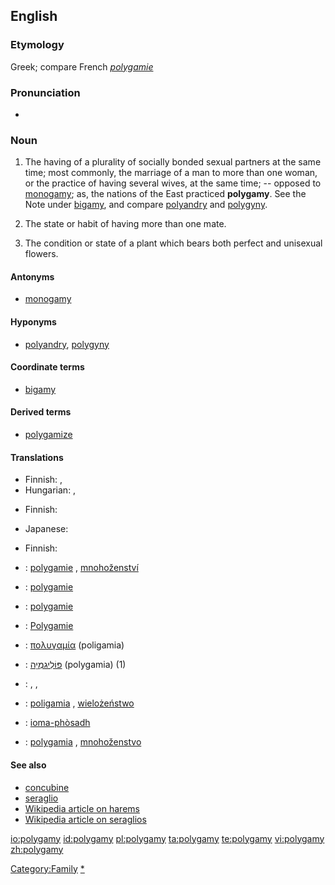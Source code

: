 ==English==

===Etymology===
Greek; compare French ''[[polygamie]]''

===Pronunciation===
*{{audio|en-us-polygamy.ogg|Audio (US)}}

===Noun===
{{en-noun|polygamies}}

# The having of a plurality of socially bonded sexual partners at the same time; most commonly, the marriage of a man to more than one woman, or the practice of having several wives, at the same time; -- opposed to [[monogamy]]; as, the nations of the East practiced '''polygamy'''.  See the Note under [[bigamy]], and compare [[polyandry]] and [[polygyny]].
# {{zoology}} The state or habit of having more than one mate.
# {{botany}} The condition or state of a plant which bears both perfect and unisexual flowers.

====Antonyms====
* [[monogamy]]

====Hyponyms====
* [[polyandry]], [[polygyny]]

====Coordinate terms====
* [[bigamy]]

====Derived terms====
* [[polygamize]]

====Translations====
{{trans-top|the having of a plurality of socially bonded sexual partners at the same time}}
* Finnish: {{t-|fi|moniavioisuus}}, {{t-|fi|polygamia}}
* Hungarian: {{t|hu|poligámia}}, {{t|hu|többnejűség}}
{{trans-mid}}
{{trans-bottom}}

{{trans-top|zoology: the state or habit of having more than one mate}}
* Finnish: {{t-|fi|polygamia}}
{{trans-mid}}
* Japanese: {{t|ja|多婚性|tr=takonsei|sc=Jpan}}
{{trans-bottom}}

{{trans-top|botany: the condition or state of a plant which bears both perfect and unisexual flowers}}
* Finnish: {{t-|fi|polygamia}}
{{trans-mid}}
{{trans-bottom}}

{{checktrans-top}}
*{{ttbc|Czech}}: [[polygamie]] {{f}}, [[mnohoženství]] {{f}}
*{{ttbc|Dutch}}: [[polygamie]] {{f}}
*{{ttbc|French}}: [[polygamie]] {{f}}
*{{ttbc|German}}: [[Polygamie]] {{f}}
*{{ttbc|Greek}}: [[πολυγαμία]] (poligamia) {{f}}
*{{ttbc|Hebrew}}: [[פוליגמיה|פּוֹלִיגַמְיָה]] (polygamia) {{f}} (1)
{{checktrans-mid}}
*{{ttbc|Norwegian}}: {{t-|no|flergifte|n}}, {{t-|no|flerkoneri|n}}, {{t-|no|polygami|n}}
*{{ttbc|Polish}}: [[poligamia]] {{f}}, [[wielożeństwo]] {{m}}
*{{ttbc|Scottish Gaelic}}: [[ioma-phòsadh]] {{m}}
*{{ttbc|Slovak}}: [[polygamia]] {{f}}, [[mnohoženstvo]] {{f}}
{{checktrans-bottom}}

====See also====
*[[concubine]]
*[[seraglio]]
*[[w:Harem|Wikipedia article on harems]]
*[[w:Seraglio|Wikipedia article on seraglios]]

[[Category:Family]]
[[Category:Marriage|*]]

[[io:polygamy]]
[[id:polygamy]]
[[pl:polygamy]]
[[ta:polygamy]]
[[te:polygamy]]
[[vi:polygamy]]
[[zh:polygamy]]